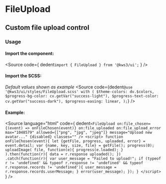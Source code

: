 
<Version />

# FileUpload
## Custom file upload control

<Meta of={Stories} />
<Canvas />
<Controls />

### Usage
#### Import the component:
<Source
  code={
    dedent`import { FileUpload } from '@kws3/ui';`
  }
/>

#### Import the SCSS:
_Default values shown as example_
<Source
  code={dedent`
      @use '@kws3/ui/styles/FileUpload.scss' with (
        $theme-colors: dv.$colors,
        $progress-bg-color: cv.getVar("success-light"),
        $progress-text-color: cv.getVar("success-dark"),
        $progress-easing: linear,
      );
    `}
/>

#### Example:
<Source
  language="html"
  code={
    dedent`
    <FileUpload
      on:file_chosen={(event) => onFileChosen(event)}
      on:file_uploaded
      on:file_upload_error
      max="1048579"
      allowed={["png", "jpg", "jpeg"]}
      message="Upload new avatar..."
      {disabled}
      classes="" />
    <script>
      function onFileChosen(event){
        let {getFile, progress, uploaded, error} = event.detail;
        var {name, key, size, file} = getFile();
        progress(0);
        uploadImage(
          file,
          function(e){
            progress(e.loaded);
          }
        ).then(function(r){
          data = r.response
          uploaded();
        })
        .catch(function(r){
          var user_message = "Failed to upload!";
          if (typeof r != 'undefined' && typeof r.response != 'undefined' && typeof r.response.records != 'undefined'){
              user_message = r.response.records.userMessage;
          }
          error(user_message);
        });
      }
    </script>
  `
  }
/>
